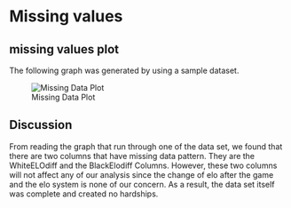 # Missing values

## missing values plot
The following graph was generated by using a sample dataset. 

![Missing Data Plot](images/missing_data.PNG)

## Discussion

From reading the graph that run through one of the data set, we found that there are two columns that have missing data pattern. They are the WhiteELOdiff and the BlackElodiff Columns.
However, these two columns will not affect any of our analysis since the change of elo after the game and the elo system is none of our concern.
As a result, the data set itself was complete and created no hardships.


